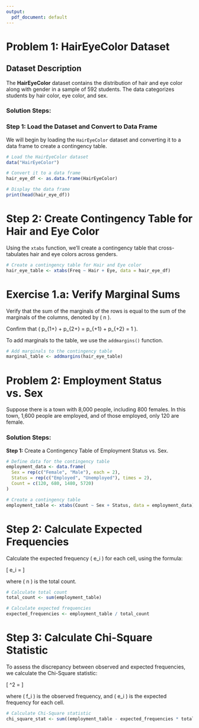 ---
output:
  pdf_document: default
---


# Problem 1: HairEyeColor Dataset

## Dataset Description
The **HairEyeColor** dataset contains the distribution of hair and eye color along with gender in a sample of 592 students. The data categorizes students by hair color, eye color, and sex.

### Solution Steps:

### Step 1: Load the Dataset and Convert to Data Frame
We will begin by loading the `HairEyeColor` dataset and converting it to a data frame to create a contingency table.

```{r}
# Load the HairEyeColor dataset
data("HairEyeColor")

# Convert it to a data frame
hair_eye_df <- as.data.frame(HairEyeColor)

# Display the data frame
print(head(hair_eye_df))
```

# Step 2: Create Contingency Table for Hair and Eye Color

Using the `xtabs` function, we’ll create a contingency table that cross-tabulates hair and eye colors across genders.

```{r}
# Create a contingency table for Hair and Eye color
hair_eye_table <- xtabs(Freq ~ Hair + Eye, data = hair_eye_df)
```


# Exercise 1.a: Verify Marginal Sums

Verify that the sum of the marginals of the rows is equal to the sum of the marginals of the columns, denoted by \( n \).

Confirm that \( p_{1+} + p_{2+} = p_{+1} + p_{+2} = 1 \).

To add marginals to the table, we use the `addmargins()` function.

```{r}
# Add marginals to the contingency table
marginal_table <- addmargins(hair_eye_table)
```



# Problem 2: Employment Status vs. Sex

Suppose there is a town with 8,000 people, including 800 females. In this town, 1,600 people are employed, and of those employed, only 120 are female.

### Solution Steps:
**Step 1:** Create a Contingency Table of Employment Status vs. Sex.



```{r}
# Define data for the contingency table
employment_data <- data.frame(
  Sex = rep(c("Female", "Male"), each = 2),
  Status = rep(c("Employed", "Unemployed"), times = 2),
  Count = c(120, 680, 1480, 5720)
)

# Create a contingency table
employment_table <- xtabs(Count ~ Sex + Status, data = employment_data)


```


# Step 2: Calculate Expected Frequencies

Calculate the expected frequency \( e_i \) for each cell, using the formula:

\[
e_i = \frac{n_i}{n}
\]

where \( n \) is the total count.




```{r}
# Calculate total count
total_count <- sum(employment_table)

# Calculate expected frequencies
expected_frequencies <- employment_table / total_count
```



# Step 3: Calculate Chi-Square Statistic

To assess the discrepancy between observed and expected frequencies, we calculate the Chi-Square statistic:

\[
\chi^2 = \sum \frac{(f_i - e_i)^2}{e_i}
\]

where \( f_i \) is the observed frequency, and \( e_i \) is the expected frequency for each cell.



```{r}
# Calculate Chi-Square statistic
chi_square_stat <- sum((employment_table - expected_frequencies * total_count)^2 / (expected_frequencies * total_count))
```




